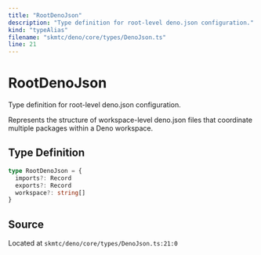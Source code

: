 ```yaml
---
title: "RootDenoJson"
description: "Type definition for root-level deno.json configuration."
kind: "typeAlias"
filename: "skmtc/deno/core/types/DenoJson.ts"
line: 21
---
```


# RootDenoJson

Type definition for root-level deno.json configuration.

Represents the structure of workspace-level deno.json files that coordinate
multiple packages within a Deno workspace.

## Type Definition

```typescript
type RootDenoJson = {
  imports?: Record
  exports?: Record
  workspace?: string[]
}
```

## Source

Located at `skmtc/deno/core/types/DenoJson.ts:21:0`
